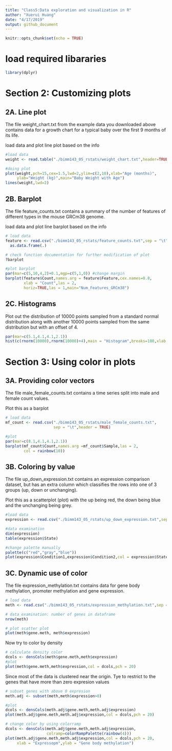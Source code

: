 ```yaml
---
title: "Class5:Data exploration and visualization in R"
author: "Xuerui Huang"
date: "4/17/2019"
output: github_document
---
```


```r
knitr::opts_chunk$set(echo = TRUE)
```
# load required libararies
```r
library(dplyr)
```
# Section 2: Customizing plots
## 2A. Line plot
The file weight_chart.txt from the example data you downloaded above contains data for a growth chart for a typical baby over the first 9 months of its life.

load data and plot line plot based on the info
```r
#load data
weight <- read.table("./bimm143_05_rstats/weight_chart.txt",header=TRUE)

#doing plot 
plot(weight,pch=15,cex=1.5,lwd=2,ylim=c(2,10),xlab="Age (months)",
     ylab="Weight (kg)",main="Baby Weight with Age")
lines(weight,lwd=2)
```

## 2B. Barplot
The file feature_counts.txt contains a summary of the number of features of different types in the mouse GRCm38 genome.

load data and plot line barplot based on the info
```r
# load data
feature <- read.csv("./bimm143_05_rstats/feature_counts.txt",sep = "\t") %>% 
  as.data.frame(.)

# check function documentation for further modification of plot
?barplot

#plot barplot
par(mar=c(5,10,4,2)+0.1,mgp=c(5,1,0)) #change margin
barplot(feature$Count,names.arg = feature$Feature,cex.names=0.8,
        xlab = "Count",las = 2,
        horiz=TRUE,las = 1,main="Num_Features_GRCm38")
```

## 2C. Histograms
Plot out the distribution of 10000 points sampled from a standard normal distribution along with another 10000 points sampled from the same distribution but with an offset of 4.
```r
par(mar=c(5.1,4.1,4.1,2.1))
hist(c(rnorm(10000),rnorm(10000)+4),main = "Histogram",breaks=100,xlab = "x")
```

# Section 3: Using color in plots

## 3A. Providing color vectors
The file male_female_counts.txt contains a time series split into male and female count values.

Plot this as a barplot
```r
# load data
mf_count <- read.csv("./bimm143_05_rstats/male_female_counts.txt",
                     sep = "\t",header = TRUE)

#plot
par(mar=c(8.1,4.1,4.1,2.1))
barplot(mf_count$Count,names.arg =mf_count$Sample,las = 2,
        col = rainbow(10))     
```

## 3B. Coloring by value
The file up_down_expression.txt contains an expression comparison dataset, but has an extra column which classifies the rows into one of 3 groups (up, down or unchanging).

Plot this as a scatterplot (plot) with the up being red, the down being blue and the unchanging being grey.
```r
#load data
expression <- read.csv("./bimm143_05_rstats/up_down_expression.txt",sep = "\t")

#data examination
dim(expression)
table(expression$State)

#change palette manually
palette(c("red","gray","blue")) 
plot(expression$Condition1,expression$Condition2,col = expression$State,xlab="Expression condition 1", ylab="Expression condition 2")
```

## 3C. Dynamic use of color
The file expression_methylation.txt contains data for gene body methylation, promoter methylation and gene expression.
```r
# load data
meth <- read.csv("./bimm143_05_rstats/expression_methylation.txt",sep = "\t")

# data examination: number of genes in dataframe
nrow(meth)

# plot scatter plot
plot(meth$gene.meth, meth$expression)
```

Now try to color by density
```r
# calculate density color 
dcols <- densCols(meth$gene.meth,meth$expression)
#plot
plot(meth$gene.meth,meth$expression,col = dcols,pch = 20)
```

Since most of the data is clustered near the origin. Tye to restrict to the genes that have more than zero expresion values
```r
# subset genes with above 0 expresion
meth.adj <- subset(meth,meth$expression>0)

#plot
dcols <- densCols(meth.adj$gene.meth,meth.adj$expression)
plot(meth.adj$gene.meth,meth.adj$expression,col = dcols,pch = 20)

# change color by using colorramp
dcols <- densCols(meth.adj$gene.meth,meth.adj$expression,
                  colramp=colorRampPalette(rainbow(4)))
plot(meth.adj$gene.meth,meth.adj$expression,col = dcols,pch = 20,
     xlab = "Expressopm",ylab = "Gene body methylation")
```
